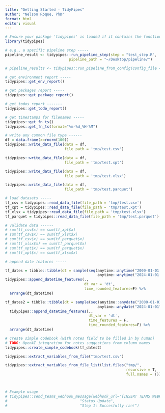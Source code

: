 ```yaml
---
title: "Getting Started - TidyPipes"
author: "Nelson Roque, PhD"
format: html
editor: visual
---
```


```r


# Ensure your package 'tidypipes' is loaded if it contains the function `run_pipeline_step`
library(tidypipes)

# e.g., a specific pipeline step -----
pipeline_result <- tidypipes::run_pipeline_step(step = "test_step.R",
                             pipeline_path = "~/Desktop/pipeline/")

# pipeline_results <- tidypipes::run_pipeline_from_config(config_file = "config.json")

# get environment report -----
tidypipes::get_env_report()

# get packages report -----
tidypipes::get_package_report()

# get todos report -------
tidypipes::get_todo_report()

# get timestamps for filenames -----
tidypipes::get_fn_ts()
tidypipes::get_fn_ts(format="%m-%d_%H-%M")

# write any common file type ------
df = data.frame(x=rnorm(100))
tidypipes::write_data_file(data = df,
                           file_path = 'tmp/test.csv')

tidypipes::write_data_file(data = df,
                           file_path = 'tmp/test.xpt')

tidypipes::write_data_file(data = df,
                           file_path = 'tmp/test.xlsx')

tidypipes::write_data_file(data = df,
                           file_path = 'tmp/test.parquet')

# load datasets -----
tf_csv = tidypipes::read_data_file(file_path = 'tmp/test.csv')
tf_xpt = tidypipes::read_data_file(file_path = 'tmp/test.xpt')
tf_xlsx = tidypipes::read_data_file(file_path = 'tmp/test.xlsx')
tf_parquet = tidypipes::read_data_file(file_path = 'tmp/test.parquet')

# validate data ------
# sum(tf_csv$x) == sum(tf_xpt$x)
# sum(tf_csv$x) == sum(tf_xlsx$x)
# sum(tf_csv$x) == sum(tf_parquet$x)
# sum(tf_xlsx$x) == sum(tf_parquet$x)
# sum(tf_xpt$x) == sum(tf_parquet$x)
# sum(tf_xpt$x) == sum(tf_xlsx$x)

# append date features -----

tf_dates = tibble::tibble(dt = sample(seq(anytime::anytime("2000-01-01 00:00:00"),
                                          anytime::anytime("2024-01-01 00:00:00"), 1), 100)) %>%
tidypipes::append_datetime_features(.,
                                    dt_var = 'dt',
                                    time_rounded_features=F) %>%
  arrange(dt_datetime)

tf_dates2 = tibble::tibble(dt = sample(seq(anytime::anydate("2000-01-01"),
                                          anytime::anydate("2024-01-01"), 1), 100)) %>%
  tidypipes::append_datetime_features(.,
                                      dt_var = 'dt',
                                      time_features = F,
                                      time_rounded_features=F) %>%
  arrange(dt_datetime)

# create simple codebook (with notes field to be filled in by human)
# TODO: OpenAI integration for notes suggestions from column names
tidypipes::create_simple_codebook(tf_dates2)

tidypipes::extract_variables_from_file("tmp/test.csv")

tidypipes::extract_variables_from_file_list(list.files("tmp/",
                                                       recursive = T,
                                                       full.names = T))



# Example usage
# tidypipes::send_teams_webhook_message(webhook_url='[INSERT TEAMS WEBHOOK URL]',
#                                 "Status Update",
#                                 "Step 1: Succesfully ran!")



```
